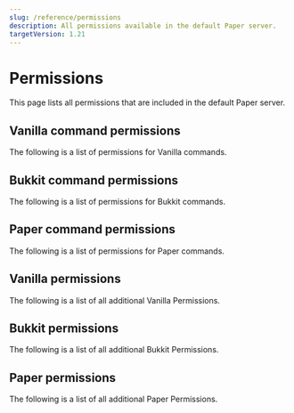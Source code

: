 ```yaml
---
slug: /reference/permissions
description: All permissions available in the default Paper server.
targetVersion: 1.21
---
```


# Permissions


This page lists all permissions that are included in the default Paper server.

## Vanilla command permissions

The following is a list of permissions for Vanilla commands.
<CommandsPermissionsTable data={vanillaCommands} />


## Bukkit command permissions

The following is a list of permissions for Bukkit commands.
<CommandsPermissionsTable data={bukkitCommands} />

## Paper command permissions

The following is a list of permissions for Paper commands.
<CommandsPermissionsTable data={paperCommands} />

## Vanilla permissions

The following is a list of all additional Vanilla Permissions.
<PermissionsTable data={vanillaPermissions}/>

## Bukkit permissions

The following is a list of all additional Bukkit Permissions.
<PermissionsTable data={bukkitPermissions}/>

## Paper permissions

The following is a list of all additional Paper Permissions.
<PermissionsTable data={paperPermissions}/>

